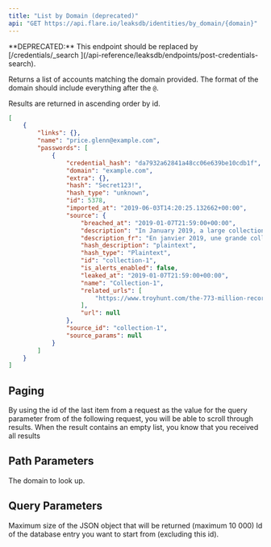 ```yaml
---
title: "List by Domain (deprecated)"
api: "GET https://api.flare.io/leaksdb/identities/by_domain/{domain}"
---
```


<Warning>
**DEPRECATED:** This endpoint should be replaced by
[/credentials/_search <Icon icon="code" size={16} />](/api-reference/leaksdb/endpoints/post-credentials-search).
</Warning>

Returns a list of accounts matching the domain provided.
The format of the domain should include everything after the `@`.

Results are returned in ascending order by id.

<ResponseExample>

```json Response Example
[
    {
        "links": {},
        "name": "price.glenn@example.com",
        "passwords": [
            {
                "credential_hash": "da7932a62841a48cc06e639be10cdb1f",
                "domain": "example.com",
                "extra": {},
                "hash": "Secret123!",
                "hash_type": "unknown",
                "id": 5378,
                "imported_at": "2019-06-03T14:20:25.132662+00:00",
                "source": {
                    "breached_at": "2019-01-07T21:59:00+00:00",
                    "description": "In January 2019, a large collection of credential stuffing lists (combinations of email addresses and passwords used to hijack accounts on other services) was discovered being distributed on a popular hacking forum. The data contained almost 2.7 billion records including 773 million unique email addresses alongside passwords those addresses had used on other breached services.",
                    "description_fr": "En janvier 2019, une grande collection de listes de bourrage d'identifiants (combinaisons d'adresses \u00e9lectroniques et de mots de passe utilis\u00e9s pour prendre contr\u00f4le de comptes sur d'autres services) a \u00e9t\u00e9 diffus\u00e9e sur un forum de piratage populaire. Les donn\u00e9es contenaient pr\u00e8s de 2,7 milliards d'enregistrements, dont 773 millions d'adresses \u00e9lectroniques uniques aux c\u00f4t\u00e9s de mots de passe que ces adresses avaient utilis\u00e9s sur d'autres services ayant subi des br\u00e8ches de donn\u00e9es.",
                    "hash_description": "plaintext",
                    "hash_type": "Plaintext",
                    "id": "collection-1",
                    "is_alerts_enabled": false,
                    "leaked_at": "2019-01-07T21:59:00+00:00",
                    "name": "Collection-1",
                    "related_urls": [
                        "https://www.troyhunt.com/the-773-million-record-collection-1-data-reach/"
                    ],
                    "url": null
                },
                "source_id": "collection-1",
                "source_params": null
            }
        ]
    }
]
```

</ResponseExample>

## Paging

By using the id of the last item from a request as the value for the query parameter from of the following request, you will be able to scroll through results.
When the result contains an empty list, you know that you received all results

## Path Parameters

<ParamField path="domain" type="string" required>
  The domain to look up.
</ParamField>

## Query Parameters

<ParamField query="size" type="number">
  Maximum size of the JSON object that will be returned (maximum 10 000) 
</ParamField>

<ParamField query="from" type="number">
  Id of the database entry you want to start from (excluding this id).
</ParamField>
